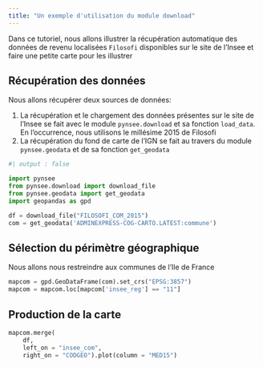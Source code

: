 ```yaml
---
title: "Un exemple d'utilisation du module download"
---
```


Dans ce tutoriel, nous allons illustrer la récupération
automatique des données de revenu
localisées `Filosofi` disponibles sur le site de l'Insee
et faire une petite carte pour les illustrer

## Récupération des données

Nous allons récupérer deux sources de données:

1. La récupération et le chargement 
des données présentes sur le site
de l'Insee se fait avec le module `pynsee.download`
et sa fonction `load_data`. En l'occurrence, nous
utilisons le millésime 2015 de Filosofi
2. La récupération du fond de carte de l'IGN se fait 
au travers du module `pynsee.geodata` et de
sa fonction `get_geodata`

```python
#| output : false

import pynsee
from pynsee.download import download_file
from pynsee.geodata import get_geodata
import geopandas as gpd

df = download_file("FILOSOFI_COM_2015")
com = get_geodata('ADMINEXPRESS-COG-CARTO.LATEST:commune')
```

## Sélection du périmètre géographique

Nous allons nous restreindre aux communes de l'Ile de France


```python
mapcom = gpd.GeoDataFrame(com).set_crs("EPSG:3857")
mapcom = mapcom.loc[mapcom['insee_reg'] == "11"]
```

## Production de la carte

```python
mapcom.merge(
    df,
    left_on = "insee_com",
    right_on = "CODGEO").plot(column = "MED15")
```

